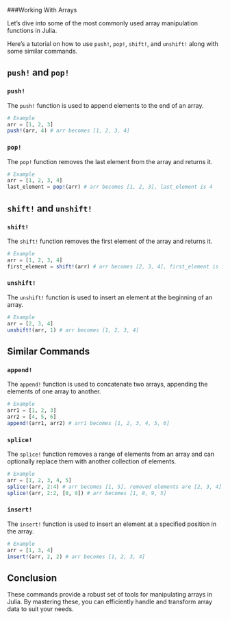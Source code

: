 ###Working With Arrays

Let's dive into some of the most commonly used array manipulation functions in Julia. 

Here’s a tutorial on how to use `push!`, `pop!`, `shift!`, and `unshift!` along with some similar commands.

## `push!` and `pop!`

### `push!`
The `push!` function is used to append elements to the end of an array.

```julia
# Example
arr = [1, 2, 3]
push!(arr, 4) # arr becomes [1, 2, 3, 4]
```

### `pop!`
The `pop!` function removes the last element from the array and returns it.

```julia
# Example
arr = [1, 2, 3, 4]
last_element = pop!(arr) # arr becomes [1, 2, 3], last_element is 4
```

## `shift!` and `unshift!`

### `shift!`
The `shift!` function removes the first element of the array and returns it.

```julia
# Example
arr = [1, 2, 3, 4]
first_element = shift!(arr) # arr becomes [2, 3, 4], first_element is 1
```

### `unshift!`
The `unshift!` function is used to insert an element at the beginning of an array.

```julia
# Example
arr = [2, 3, 4]
unshift!(arr, 1) # arr becomes [1, 2, 3, 4]
```

## Similar Commands

### `append!`
The `append!` function is used to concatenate two arrays, appending the elements of one array to another.

```julia
# Example
arr1 = [1, 2, 3]
arr2 = [4, 5, 6]
append!(arr1, arr2) # arr1 becomes [1, 2, 3, 4, 5, 6]
```

### `splice!`
The `splice!` function removes a range of elements from an array and can optionally replace them with another collection of elements.

```julia
# Example
arr = [1, 2, 3, 4, 5]
splice!(arr, 2:4) # arr becomes [1, 5], removed elements are [2, 3, 4]
splice!(arr, 2:2, [8, 9]) # arr becomes [1, 8, 9, 5]
```

### `insert!`
The `insert!` function is used to insert an element at a specified position in the array.

```julia
# Example
arr = [1, 3, 4]
insert!(arr, 2, 2) # arr becomes [1, 2, 3, 4]
```

## Conclusion
These commands provide a robust set of tools for manipulating arrays in Julia. By mastering these, you can efficiently handle and transform array data to suit your needs.
